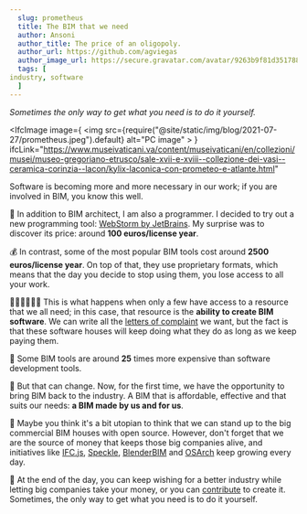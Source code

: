 ```yaml
---
  slug: prometheus
  title: The BIM that we need
  author: Ansoni
  author_title: The price of an oligopoly.
  author_url: https://github.com/agviegas
  author_image_url: https://secure.gravatar.com/avatar/9263b9f81d351788e46bc64000c03cb6
  tags: [
industry, software
  ]
---
```


_Sometimes the only way to get what you need is to do it yourself._

<!--truncate-->


<IfcImage
  image={
    <img
      src={require("@site/static/img/blog/2021-07-27/prometheus.jpeg").default}
      alt="PC image"
    ></img>
  }
  ifcLink="https://www.museivaticani.va/content/museivaticani/en/collezioni/musei/museo-gregoriano-etrusco/sale-xvii-e-xviii--collezione-dei-vasi--ceramica-corinzia--lacon/kylix-laconica-con-prometeo-e-atlante.html"
></IfcImage>

Software is becoming more and more necessary in our work; if you are involved in BIM, you know this well.

🤯
In addition to BIM architect, I am also a programmer. I decided to try out a new programming tool: [WebStorm by JetBrains](https://www.jetbrains.com/webstorm/). My surprise was to discover its price: around **100 euros/license year**.

💰
In contrast, some of the most popular BIM tools cost around **2500 euros/license year**. On top of that, they use proprietary formats, which means that the day you decide to stop using them, you lose access to all your work.

👨‍💼👨‍💼👨‍💼
This is what happens when only a few have access to a resource that we all need; in this case, that resource is the **ability to create BIM software**. We can write all the [letters of complaint](https://gfxspeak.com/2020/08/04/architects-demand-autodesk/) we want, but the fact is that these software houses will keep doing what they do as long as we keep paying them.

<IfcCard>
  💸 Some BIM tools are around <b>25</b> times more expensive than software
  development tools.
</IfcCard>
️

💪
But that can change. Now, for the first time, we have the opportunity to bring BIM back to the industry. A BIM that is affordable, effective and that suits our needs: **a BIM made by us and for us**.

🤝
Maybe you think it's a bit utopian to think that we can stand up to the big commercial BIM houses with open source. However, don't forget that we are the source of money that keeps those big companies alive, and initiatives like [IFC.js](https://ifcjs.github.io/info/), [Speckle](https://speckle.systems/), [BlenderBIM](https://blenderbim.org/) and [OSArch](https://osarch.org/) keep growing every day.

🚀
At the end of the day, you can keep wishing for a better industry while letting big companies take your money, or you can [contribute](https://discord.gg/FXfyR4XrKT) to create it. Sometimes, the only way to get what you need is to do it yourself.
